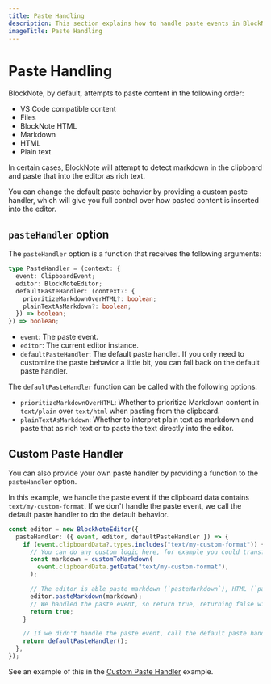```yaml
---
title: Paste Handling
description: This section explains how to handle paste events in BlockNote.
imageTitle: Paste Handling
---
```


# Paste Handling

BlockNote, by default, attempts to paste content in the following order:

- VS Code compatible content
- Files
- BlockNote HTML
- Markdown
- HTML
- Plain text

<Callout type="info">
  In certain cases, BlockNote will attempt to detect markdown in the clipboard
  and paste that into the editor as rich text.
</Callout>

You can change the default paste behavior by providing a custom paste handler, which will give you full control over how pasted content is inserted into the editor.

## `pasteHandler` option

The `pasteHandler` option is a function that receives the following arguments:

```ts
type PasteHandler = (context: {
  event: ClipboardEvent;
  editor: BlockNoteEditor;
  defaultPasteHandler: (context?: {
    prioritizeMarkdownOverHTML?: boolean;
    plainTextAsMarkdown?: boolean;
  }) => boolean;
}) => boolean;
```

- `event`: The paste event.
- `editor`: The current editor instance.
- `defaultPasteHandler`: The default paste handler. If you only need to customize the paste behavior a little bit, you can fall back on the default paste handler.

The `defaultPasteHandler` function can be called with the following options:

- `prioritizeMarkdownOverHTML`: Whether to prioritize Markdown content in `text/plain` over `text/html` when pasting from the clipboard.
- `plainTextAsMarkdown`: Whether to interpret plain text as markdown and paste that as rich text or to paste the text directly into the editor.

## Custom Paste Handler

You can also provide your own paste handler by providing a function to the `pasteHandler` option.

In this example, we handle the paste event if the clipboard data contains `text/my-custom-format`. If we don't handle the paste event, we call the default paste handler to do the default behavior.

```ts
const editor = new BlockNoteEditor({
  pasteHandler: ({ event, editor, defaultPasteHandler }) => {
    if (event.clipboardData?.types.includes("text/my-custom-format")) {
      // You can do any custom logic here, for example you could transform the clipboard data before pasting it
      const markdown = customToMarkdown(
        event.clipboardData.getData("text/my-custom-format"),
      );

      // The editor is able paste markdown (`pasteMarkdown`), HTML (`pasteHTML`), or plain text (`pasteText`)
      editor.pasteMarkdown(markdown);
      // We handled the paste event, so return true, returning false will cancel the paste event
      return true;
    }

    // If we didn't handle the paste event, call the default paste handler to do the default behavior
    return defaultPasteHandler();
  },
});
```

See an example of this in the [Custom Paste Handler](/examples/basic/custom-paste-handler) example.
